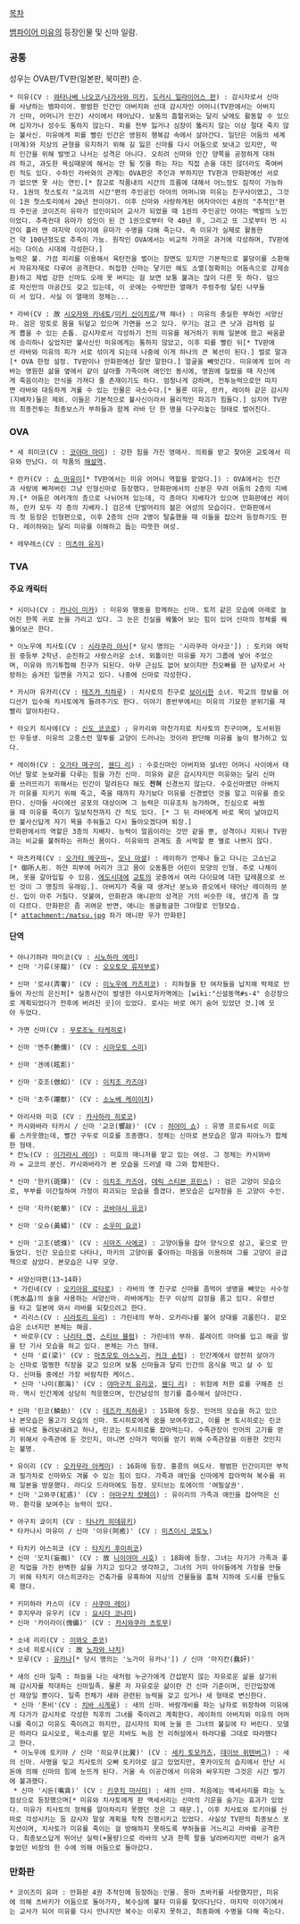 [[목차]]

[[뱀파이어 미유]]의 등장인물 및 신마 일람.

=== 공통 ===
성우는 OVA판/TV판(일본판, 북미판) 순.

 * 미유(CV : [[와타나베 나오코]]/[[나가사와 미키]], [[도러시 일라이어스 판]]) : 감시자로서 신마를 사냥하는 뱀파이어. 평범한 인간인 아버지와 선대 감시자인 어머니(TV판에서는 아버지가 신마, 어머니가 인간) 사이에서 태어났다. 보통의 흡혈귀와는 달리 낮에도 활동할 수 있으며 십자가나 성수도 통하지 않는다. 피를 전부 잃거나 심장이 뚫리지 않는 이상 절대 죽지 않는 불사신. 미유에게 피를 빨린 인간은 영원히 행복감 속에서 살아간다. 일단은 어둠의 세계(마계)와 지상의 균형을 유지하기 위해 길 잃은 신마를 다시 어둠으로 보내고 있지만, 딱히 인간을 위해 발벗고 나서는 성격은 아니다. 오히려 신마와 인간 양쪽을 공정하게 대하려 하고, 과도한 욕심때문에 해서는 안 될 짓을 하는 자는 직접 손을 대진 않더라도 죽여버린 적도 있다. 수하인 라바와의 관계는 OVA판은 주인과 부하지만 TV판과 만화판에선 서로가 없으면 못 사는 연인.[* 참고로 작품내의 시간의 흐름에 대해서 어느정도 짐작이 가능하다. 1권의 첫스토리 "요괴의 시간"편의 주인공인 아야의 어머니와 미유는 친구사이였고, 그것이 1권 첫스토리에서 20년 전이야기. 이후 신마와 사랑하게된 여자아이인 4권의 "추적인"편의 주인공 코이즈미 유마가 성인이되어 교사가 되었을 때 1권의 주인공인 아야는 백발의 노인이었다. 추측컨대 유마가 성인이 된 건 1권으로부터 약 40년 후, 그리고 또 그로부터 먼 시간이 흘러 맨 마지막 이야기에 유마가 수명을 다해 죽는다. 즉 미유가 실제로 활동한건 약 100년정도로 추측이 가능. 원작인 OVA에서는 비교적 가까운 과거에 각성하며, TV판에서는 다이쇼 시대에 각성한다.]
 능력은 불. 가끔 피리를 이용해서 육탄전을 벌이는 장면도 있지만 기본적으로 불덩이를 소환해서 자유자재로 다루어 공격한다. 허접한 신마는 닿기만 해도 소멸(정확히는 어둠속으로 강제송환)하고 제법 강한 신마도 오래 못 버티는 걸 보면 보통 불과는 많이 다른 듯 하다. 덤으로 자신만의 아공간도 갖고 있는데, 이 곳에는 수박만한 열매가 주렁주렁 달린 나무들이 서 있다. 사실 이 열매의 정체는...

 * 라바(CV : 故 [[시오자와 카네토]]/[[미키 신이치로]]/잭 해너) : 미유의 충실한 부하인 서양신마. 검은 망토로 몸을 뒤덮고 있으며 가면을 쓰고 있다. 무기는 검고 큰 낫과 검처럼 길게 뽑을 수 있는 손톱. 감시자로서 각성하기 전의 미유를 제거하기 위해 일본에 왔고 싸움끝에 승리하나 싶었지만 불사신인 미유에게는 통하지 않았고, 이후 피를 빨린 뒤[* TV판에선 라바와 미유의 피가 서로 섞이게 되는데 나중에 이게 하나의 큰 복선이 된다.] 벌로 말과[* OVA 한정 설정. TV판이나 만화판에선 잘만 말한다.] 얼굴을 빼앗긴다. 미유에게 있어 라바는 영원한 삶을 옆에서 같이 살아줄 가족이며 애인인 동시에, 영원에 질렸을 때 자신에게 죽음이라는 안식을 가져다 줄 존재이기도 하다. 엄청나게 강하며, 전투능력으로만 따지면 라바와 대등하게 겨룰 수 있는 인물은 극소수다.[* 물론 미유, 란카, 레이하 같은 감시자(지배자)들은 제외. 이들은 기본적으로 불사신이라서 물리적인 파괴가 힘들다.] 심지어 TV판의 최종전투는 최종보스가 부하들과 함께 라바 단 한 명을 다구리놓는 형태로 벌어진다.
 
=== OVA ===
 * 세 히미코(CV : [[코야마 마미]]) : 강한 힘을 가진 영매사. 의뢰를 받고 찾아온 교토에서 미유와 만났다. 이 작품의 [[해설역]].

 * 란카(CV : [[쇼 마유미]][* TV판에서는 미유 어머니 역할을 맡았다.]) : OVA에서는 인간과 사랑에 빠져버린 그냥 인형신마로 등장했다. 만화판에서의 신분은 무려 어둠의 2층의 지배자.[* 어둠은 여러개의 층으로 나뉘어져 있는데, 각 층마다 지배자가 있으며 만화판에선 레이하, 란카 모두 각 층의 지배자.] 검은색 단발머리의 젊은 여성의 모습이다. 만화판에서의 첫 등장은 인형편으로, 이후 2층의 신마 2명이 탈출했을 때 이들을 잡으러 등장하기도 한다. 레이하와는 달리 미유를 이해하고 돕는 따뜻한 여성.

 * 레무레스(CV : [[미츠야 유지]])

=== TVA ===
==== 주요 캐릭터 ====
 * 시이나(CV : [[카나이 미카]]) : 미유와 행동을 함께하는 신마. 토끼 같은 모습에 아래로 늘어진 한쪽 귀로 눈을 가리고 있다. 그 눈은 진실을 꿰뚫어 보는 힘이 있어 신마의 정체를 꿰뚫어보곤 한다.

 * 이노우에 치사토(CV : [[시라쿠라 아사]][* 당시 명의는 '시라쿠라 아사코']) : 토키와 여학원 중등부 2학년. 순진하고 사랑스러운 소녀. 외톨이인 미유를 자기 그룹에 넣어 주었으며, 미유와 의기투합해 친구가 되된다. 아무 근심도 없어 보이지만 친오빠를 한 남자로서 사랑하는 숨겨진 일면을 가지고 있다. 나중에 신마로 각성한다.

 * 카시마 유카리(CV : [[테즈카 치하루]]) : 치사토의 친구로 [[보이시]]한 소녀. 학교의 정보를 어디선가 입수해 치사토에게 들려주기도 한다. 이야기 종반부에서는 미유의 기묘한 분위기를 재빨리 알아차린다.

 * 아오키 히사에(CV : [[신도 코코로]]) ; 유카리와 마찬가지로 치사토의 친구이며, 도서위원인 우등생. 미유의 고풍스런 말투를 교양이 드러나는 것이라 판단해 미유를 높이 평가하고 있다.

 * 레이하(CV : [[오가타 메구미]], [[웬디 리]]) : 수호신마인 아버지와 설녀인 어머니 사이에서 태어난 딸로 눈보라를 다루는 힘을 가진 신마. 미유와 같은 감시자지만 미유와는 달리 신마를 쓰러뜨리기 위해서는 인간이 말려든다 해도 '''전혀''' 신경쓰지 않는다. 수호신마였던 아버지가 미유를 지키기 위해 죽고, 죽을 때까지 자기보다 미유를 신경썼던 것을 알고 미유를 증오한다. 신마들 사이에선 공포의 대상이며 그 능력은 미유조차 능가하며, 진심으로 싸웠을 때 미유를 죽이기 일보직전까지 간 적도 있다. [* 그 뒤 라바에게 바로 목이 날아갔지만 불사신답게 자기 목을 주워들고 다시 돌아오겠다며 퇴장.]
 만화판에서의 역할은 3층의 지배자. 능력이 얼음이라는 것만 같을 뿐, 성격이나 지위나 TV판과는 비교를 불허하는 귀하신 몸이다. 미유와의 관계도 좀 서먹할 뿐 별로 나쁘지 않다.

 * 마츠카제(CV : [[오가타 메구미]]→, [[모나 마셜]]) : 레이하가 언제나 들고 다니는 고쇼닌교[* 御所人形. 하얀 피부에 머리가 크고 몸이 오동통한 어린이 모양의 인형. 주로 나체이며, 옷을 갈아입힐 수 있음. [[에도시대]]에 [[교토]]의 궁중에서 여러 다이묘에 대한 답례품으로 쓰인 것이 그 명칭의 유래임.]. 아버지가 죽을 때 생겨난 분노와 증오에서 태어난 레이하의 분신. 입이 아주 거칠다. 덧붙여, 만화판과 애니판의 성격은 거의 비슷한 데, 생긴게 좀 많이 다르다. 만화판은 좀 귀여운 반면, 애니는 동글동글한 그야말로 인형모습.[* attachment:/matsu.jpg 좌가 애니판 우가 만화판]

==== 단역 ====
 * 야나기하라 마미코(CV : [[시노하라 에미]])
 * 신마 '가류(牙龍)' (CV : [[오오토모 류자부로]])

 * 신마 '로샤(弄奢)' (CV : [[이노우에 카즈히코]]) : 지하철을 탄 여자들을 납치해 박제로 만들어 자신의 은신처[* 실종사건이 발생한 야시로자카역에는 [wiki:"신설동역#s-4" 승강장으로 계획되었다가 전후에 버려진 곳]이 있었다. 로샤는 바로 여기 숨어 있었던 것.]에 모아 두었다.

 * 가면 신마(CV : [[무로조노 타케히로]])

 * 신마 '엔주(艶儒)' (CV : [[시마모토 스미]])

 * 신마 '겐에(眩影)'

 * 신마 '호조(倣如)' (CV : [[이치조 카즈야]])

 * 신마 '초주(躪獣)' (CV : [[소노베 케이이치]])

 * 아리사와 미호 (CV : [[카사하라 히로코]])
 * 카시와바라 타카시 / 신마 '교코(響敲)' (CV : [[하야미 쇼]]) : 유명 프로듀서로 미호를 스카웃했는데, 빨간 구두로 미호를 조종했다. 정체는 신마로 본모습은 말과 피아노가 합체한 형태.
 * 칸노(CV : [[이가라시 레이]]) : 미호의 매니저를 맡고 있는 여성. 그 정체는 카시와바라 = 교코의 분신. 카시와바라가 본 모습을 드러낼 때 그와 합체한다.

 * 신마 '한키(斑輝)' (CV : [[이치조 카즈야]], [[데릭 스티븐 프린스]]) : 검은 고양이 모습으로, 부부를 이간질하여 가정이 파괴되는 모습을 즐겼다. 본모습은 십자창을 든 고양이 수인.

 * 신마 '자카(蛇華)' (CV : [[코바야시 유코]])

 * 신마 '오슈(黃繡)' (CV : [[소우미 요코]])

 * 신마 '고조(琥滌)' (CV : [[시마즈 사에코]]) : 고양이들을 잡아 양식으로 삼고, 꽃으로 만들었다. 인간 모습으로 나타나, 마키의 고양이를 좋아하는 마음을 이용하여 그를 고양이 공급책으로 삼았다. 본모습은 나무 모양.

 * 서양신마편(13~14화)
  * 가린네(CV : [[오키아유 료타로]]) : 라바의 옛 친구로 신마를 좀먹어 생명을 빼앗는 사수정(死水晶)의 술을 사용하는 서양신마. 라바에게는 친구 이상의 감정을 품고 있다. 유령선을 타고 일본에 와서 라바를 되찾으려고 한다.
  * 리리스(CV : [[시라토리 유리]]) : 가린네의 부하. 오카리나를 불어 상대를 괴롭힌다. 겉모습은 소녀지만 본체는 해골.
  * 바로우(CV : [[나리타 켄]], [[스티브 블럼]]) : 가린네의 부하. 플레이트 아머를 입고 해골 말을 탄 기사 모습을 하고 있다. 본체는 가스 형태.
  * 신마 '료(梁)' (CV : [[마츠모토 야스노리]], [[커크 손턴]]) : 인간계에서 얌전히 살아가는 신마로 멀쩡한 직장을 갖고 있으며 보통 신마들과 달리 인간의 음식을 먹고 살 수 있다. 신마들 중에선 가장 바람직한 케이스.
  * 신마 '나미(那海)' (CV : [[야마구치 유리코]], [[웬디 리]]) : 위험에 처한 료를 구해준 신마. 역시 인간계에 상당히 적응했으며, 인간남성의 정기를 흡수해서 살아간다.

 * 신마 '린코(鱗劫)' (CV : [[테즈카 치하루]]) : 15화에 등장. 인어의 모습을 하고 있으나 본모습은 물고기 모습의 신마. 토시히로에게 꿈을 보여주었고, 이를 본 토시히로는 린코를 바다로 돌려보내려고 하나, 린코는 토시히로를 잡아먹는다. 수족관장이 인어의 고기를 얻기 위해서 수족관에 둔 것인지, 아니면 신마가 먹이를 얻기 위해 수족관장을 이용한 것인지는 불명.

 * 유이리 (CV : [[오카무라 아케미]]) : 16화에 등장. 홍콩의 여도사. 평범한 인간이지만 부적과 필가차로 신마와도 겨룰 수 있는 힘이 있다. 가족과 애인을 신마에게 잡아먹혀 복수를 위해 일본을 방문했다. 라디오 드라마에도 등장. 모티브는 토에이의 '여필살권'.
 * 신마 '고와쿠(紅惑)' (CV : [[야마구치 캇페이]]) : 유이리의 가족과 애인을 잡아먹은 신마. 환각을 보여주는 능력이 있다.

 * 야구치 쿄이치 (CV : [[타나카 히데유키]])
 * 타카나시 마유미 / 신마 '아유(阿癒)' (CV : [[미츠이시 코토노]])

 * 타치키 야스히코 (CV : [[타치키 후미히코]])
 * 신마 '모치(妄蜘)' (CV : 故 [[니이야마 시호]]) : 18화에 등장. 그녀는 자기가 가족과 좋은 직업을 가진 완벽한 삶을 가지고 있다고 생각하고, 그녀의 거미 아이들에게 가정을 만들기 위해 타치키 야스히코라는 건축가를 유혹하여 지상의 건물들을 훔쳐 지하에 도시를 만들도록 했다.

 * 키미하라 카스미 (CV : [[사쿠마 레이]])
 * 후지무라 유우키 (CV : [[요시다 코나미]])
 * 신마 '카이라이(傀儡)' (CV : [[카시와쿠라 츠토무]])

 * 소네 리리(CV : [[이와오 준코]])
 * 소네 히로시(CV : 故 [[노자와 나치]])
 * 모루(CV : [[유카나]][* 당시 명의는 '노가미 유카나']) / 신마 '마지칸(蠢奸)'

 * 새의 신마 일족 : 하늘을 나는 새처럼 누군가에게 간섭받지 않는 자유로운 삶을 살기위해 감시자를 적대하는 신마일족. 물론 저 자유로운 삶이란 건 신마 기준이며, 인간입장에선 재앙일 뿐이다. 일족 전체가 새와 관련된 능력을 갖고 있거나 새 형태로 변신한다.
  * 신마 '톤비'(CV : [[치바 시게루]]) : 새의 신마. 바람개비를 파는 남자로 위장하여 미유에게 다가가 감시자로 각성한 직후의 그녀를 죽이려고 계획한다. 레이하의 아버지와 미유의 어머니를 죽이고 미유도 죽이려고 하지만, 감시자의 피에 눈을 뜬 그녀의 불길에 타 버린다. 모델은 하라다 요시오로, 목소리를 맡은 치바도 녹음 전 리허설에서 하라다를 그대로 따라했다고 한다.
  * 이노우에 토키야 / 신마 '히요쿠(比翼)' (CV : [[세키 토모카즈]], [[데이브 위텐버그]]) : 새의 신마. 사명을 잊고 치사토의 오빠 토키야로 살고 있었지만, 홋카이도의 습지에서 만난 시돈에 의해 신마의 힘에 눈뜨게 된다. 거울 속 이공간에서 미유와 싸우지만 그것은 시간 벌기에 불과했다. 
  * 신마 '시돈(嘴貪)' (CV : [[키쿠치 마사미]]) : 새의 신마. 처음에는 액세서리를 파는 노점상으로 등장했으며[* 미유와 치사토에게 판 액세서리는 신마의 기운을 숨기는 효과가 있었다. 미유가 치사토의 정체를 알아차리지 못했던 것은 그 때문.], 이후 치사토와 토키야를 신마로 각성시키는 등 감시자 말살 계획을 착착 진행시키고 있었다. 사실상 TV판의 최종보스 포지션이며, 치사토가 미유를 죽이는 걸 방해하지 못하도록 부하들을 거느리고 라바를 공격한다. 최종보스답게 뛰어난 실력(+물량)으로 라바의 낫과 한쪽 팔을 날려버리지만 라바가 숨겨놓았던 비장의 한 수에 의해 어둠으로 돌아갔다.

=== 만화판 ===
 * 코이즈미 유마 : 만화판 4권 추적인에 등장하는 인물. 몽마 츠바키를 사랑했지만, 미유에 의해 츠바키가 어둠으로 돌아가자, 복수심에 불타 미유를 찾아다닌다. 마지막 이야기에서는 교사가 되어 미유를 다시 만나지만 복수는 이루지 못하고, 최종화에 수명을 다해 죽는다.
